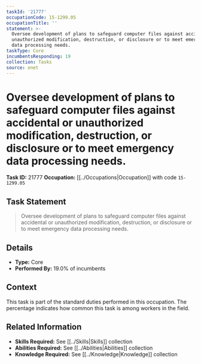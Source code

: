 ```yaml
---
taskId: '21777'
occupationCode: 15-1299.05
occupationTitle: ''
statement: >-
  Oversee development of plans to safeguard computer files against accidental or
  unauthorized modification, destruction, or disclosure or to meet emergency
  data processing needs.
taskType: Core
incumbentsResponding: 19
collection: Tasks
source: onet
---
```

# Oversee development of plans to safeguard computer files against accidental or unauthorized modification, destruction, or disclosure or to meet emergency data processing needs.

**Task ID:** 21777
**Occupation:** [[../Occupations|Occupation]] with code `15-1299.05`

## Task Statement

> Oversee development of plans to safeguard computer files against accidental or unauthorized modification, destruction, or disclosure or to meet emergency data processing needs.

## Details

- **Type:** Core
- **Performed By:** 19.0% of incumbents

## Context

This task is part of the standard duties performed in this occupation. The percentage indicates how common this task is among workers in the field.

## Related Information

- **Skills Required:** See [[../Skills|Skills]] collection
- **Abilities Required:** See [[../Abilities|Abilities]] collection
- **Knowledge Required:** See [[../Knowledge|Knowledge]] collection
